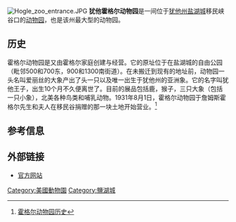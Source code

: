 [[File:Hogle_zoo_entrance.JPG|thumb]]
'''犹他霍格尔动物园'''是一间位于[[犹他州|犹他州]][[盐湖城|盐湖城]]移民峡谷口的[[动物园|动物园]]，也是该州最大型的动物园。

==历史==
霍格尔动物园是又由霍格尔家庭创建与经营。它的原址位于在盐湖城的自由公园（毗邻500和700东，900和1300南街道）。在未搬迁到现有的地址前，动物园一头名叫爱丽丝的大象产出了头一只以及唯一出生于犹他州的亚洲象。它的名字叫犹他王子，出生10个月不久便离世了。目前的展品包括鹿，猴子，三只大象（包括一只小象），北美各种鸟类和哺乳动物。1931年8月1日，霍格尔动物园于詹姆斯霍格尔先生和夫人在移民谷捐赠的那一块土地开始营业。<ref>[http://www.hoglezoo.org/about/zoo_history/ 霍格尔动物园历史]</ref>

==参考信息==
{{reflist}}

==外部链接==
* [http://www.hoglezoo.org 官方网站]

[[Category:美國動物園|Category:美國動物園]]
[[Category:鹽湖城|Category:鹽湖城]]